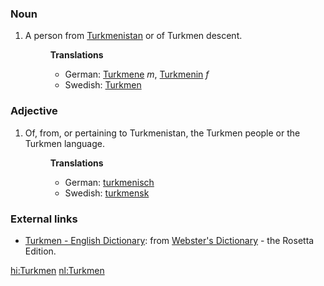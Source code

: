 ===Noun===
#A person from [[Turkmenistan]] or of Turkmen descent.
#:'''Translations'''
#:*German: [[Turkmene]] ''m'', [[Turkmenin]] ''f''
#:*Swedish: [[Turkmen]]

===Adjective===
#Of, from, or pertaining to Turkmenistan, the Turkmen people or the Turkmen language.
#:'''Translations'''
#:*German: [[turkmenisch]]
#:*Swedish: [[turkmensk]]

=== External links ===
*[http://www.websters-online-dictionary.org/definition/Turkmen-english/ Turkmen - English Dictionary]: from [http://www.websters-online-dictionary.org/ Webster's Dictionary] - the Rosetta Edition.

[[hi:Turkmen]]
[[nl:Turkmen]]